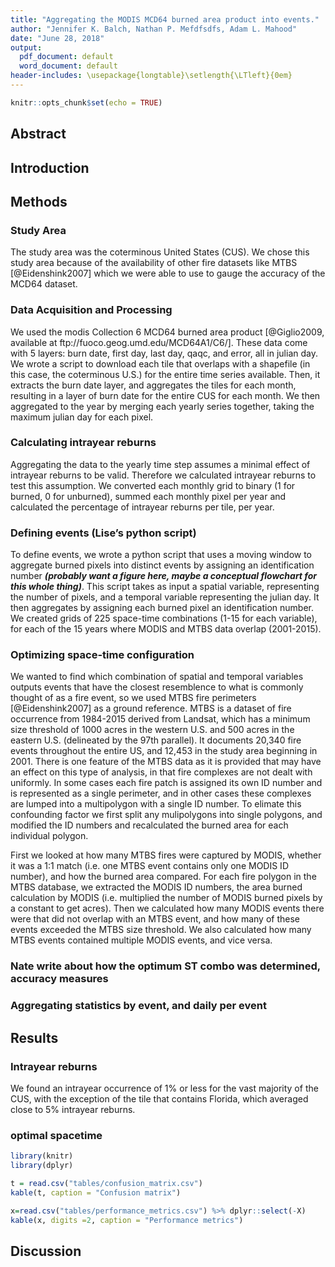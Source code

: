 ```yaml
---
title: "Aggregating the MODIS MCD64 burned area product into events."
author: "Jennifer K. Balch, Nathan P. Mefdfsdfs, Adam L. Mahood"
date: "June 28, 2018"
output:
  pdf_document: default
  word_document: default
header-includes: \usepackage{longtable}\setlength{\LTleft}{0em}
---
```


```r
knitr::opts_chunk$set(echo = TRUE)
```

## Abstract

## Introduction

## Methods

### Study Area

The study area was the coterminous United States (CUS). We chose this study area because of the availability of other fire datasets like MTBS [@Eidenshink2007] which we were able to use to gauge the accuracy of the MCD64 dataset. 

### Data Acquisition and Processing

We used the modis Collection 6 MCD64 burned area product [@Giglio2009, available at ftp://fuoco.geog.umd.edu/MCD64A1/C6/]. These data come with 5 layers: burn date, first day, last day, qaqc, and error, all in julian day. We wrote a script to download each tile that overlaps with a shapefile (in this case, the coterminous U.S.) for the entire time series available. Then, it extracts the burn date layer, and aggregates the tiles for each month, resulting in a layer of burn date for the entire CUS for each month. We then aggregated to the year by merging each yearly series together, taking the maximum julian day for each pixel. 

### Calculating intrayear reburns

Aggregating the data to the yearly time step assumes a minimal effect of intrayear reburns to be valid. Therefore we calculated intrayear reburns to test this assumption. We converted each monthly grid to binary (1 for burned, 0 for unburned), summed each monthly pixel per year and calculated the percentage of intrayear reburns per tile, per year. 

### Defining events (Lise's python script)

To define events, we wrote a python script that uses a moving window to aggregate burned pixels into distinct events by assigning an identification number ***(probably want a figure here, maybe a conceptual flowchart for this whole thing)***. This script takes as input a spatial variable, representing the number of pixels, and a temporal variable representing the julian day. It then aggregates by assigning each burned pixel an identification number. We created grids of 225 space-time combinations (1-15 for each variable), for each of the 15 years where MODIS and MTBS data overlap (2001-2015).

### Optimizing space-time configuration

We wanted to find which combination of spatial and temporal variables outputs events that have the closest resemblence to what is commonly thought of as a fire event, so we used MTBS fire perimeters [@Eidenshink2007] as a ground reference. MTBS is a dataset of fire occurrence from 1984-2015 derived from Landsat, which has a minimum size threshold of 1000 acres in the western U.S. and 500 acres in the eastern U.S. (delineated by the 97th parallel). It documents 20,340 fire events throughout the entire US, and 12,453 in the study area beginning in 2001. There is one feature of the MTBS data as it is provided that may have an effect on this type of analysis, in that fire complexes are not dealt with uniformly. In some cases each fire patch is assigned its own ID number and is represented as a single perimeter, and in other cases these complexes are lumped into a multipolygon with a single ID number. To elimate this confounding factor we first split any mulipolygons into single polygons, and modified the ID numbers and recalculated the burned area for each individual polygon.

First we looked at how many MTBS fires were captured by MODIS, whether it was a 1:1 match (i.e. one MTBS event contains only one MODIS ID number), and how the burned area compared. For each fire polygon in the MTBS database, we extracted the MODIS ID numbers, the area burned calculation by MODIS (i.e. multiplied the number of MODIS burned pixels by a constant to get acres). Then we calculated how many MODIS events there were that did not overlap with an MTBS event, and how many of these events exceeded the MTBS size threshold. We also calculated how many MTBS events contained multiple MODIS events, and vice versa.

### Nate write about how the optimum ST combo was determined, accuracy measures

### Aggregating statistics by event, and daily per event

## Results

### Intrayear reburns

We found an intrayear occurrence of 1% or less for the vast majority of the CUS, with the exception of the tile that contains Florida, which averaged close to 5% intrayear reburns.

### optimal spacetime


```r
library(knitr)
library(dplyr)

t = read.csv("tables/confusion_matrix.csv")
kable(t, caption = "Confusion matrix")

x=read.csv("tables/performance_metrics.csv") %>% dplyr::select(-X)
kable(x, digits =2, caption = "Performance metrics")

```

## Discussion



